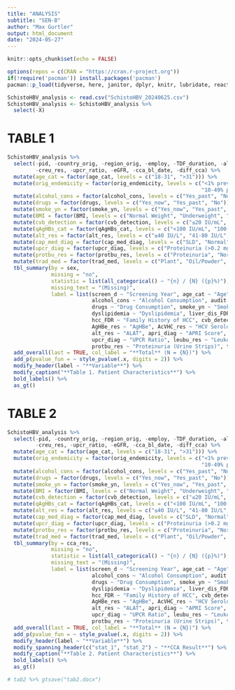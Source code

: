 ```yaml
---
title: "ANALYSIS"
subtitle: "SEN-B"
author: "Max Gurtler"
output: html_document
date: "2024-05-27"
---
```



```r
knitr::opts_chunk$set(echo = FALSE)
```

```r
options(repos = c(CRAN = "https://cran.r-project.org"))
if(!require('pacman')) install.packages('pacman')
pacman::p_load(tidyverse, here, janitor, dplyr, knitr, lubridate, reactable, gtsummary, gt)
```

```r
SchistoHBV_analysis <- read.csv("SchistoHBV_20240625.csv")
SchistoHBV_analysis <- SchistoHBV_analysis %>% 
  select(-X)
```


# TABLE 1

```r
SchistoHBV_analysis %>%
  select(-pid, -country_orig, -region_orig, -employ, -TDF_duration, -alt_elevated, -apri_score, -fibs_med_res, -fibs7, -fibs11, -cap_med_res, -protu_res, 
         -creu_res, -upcr_ratio, -eGFR, -cca_bl_date, -diff_cca) %>%
  mutate(age_cat = factor(age_cat, levels = c("18-31", ">31"))) %>%
  mutate(orig_endemicity = factor(orig_endemicity, levels = c("<1% prevalence (non-endemic)", "1-9.9% prevalence (low)", 
                                                              "10-49% prevalence (moderate)", "≥50% prevalence (high)", "Other Country"))) %>%
  mutate(alcohol_cons = factor(alcohol_cons, levels = c("Yes_past", "No"))) %>% 
  mutate(drugs = factor(drugs, levels = c("Yes_now", "Yes_past", "No"))) %>% 
  mutate(smoke_yn = factor(smoke_yn, levels = c("Yes_now", "Yes_past", "No"))) %>% 
  mutate(BMI = factor(BMI, levels = c("Normal Weight", "Underweight", "Overweight", "Obesity"))) %>% 
  mutate(cvb_detection = factor(cvb_detection, levels = c("≤20 IU/mL", "21-2000 IU/mL", "2001-20000 IU/mL", "≥20000 IU/mL"))) %>% 
  mutate(qAgHBs_cat = factor(qAgHBs_cat, levels = c("<100 IU/mL", "100-1000 IU/mL", ">1000 IU/mL"))) %>% 
  mutate(alt_res = factor(alt_res, levels = c("≤40 IU/L", "41-80 IU/L", ">80 IU/L"))) %>% 
  mutate(cap_med_diag = factor(cap_med_diag, levels = c("SLD", "Normal"))) %>%
  mutate(upcr_diag = factor(upcr_diag, levels = c("Proteinuria (>0.2 mg/mg)", "Normal (<0.2 mg/mg)"))) %>% 
  mutate(protbu_res = factor(protbu_res, levels = c("Proteinuria", "Normal"))) %>%
  mutate(trad_med = factor(trad_med, levels = c("Plant", "Oil/Powder", "None"))) %>%
  tbl_summary(by = sex,
              missing = "no",
              statistic = list(all_categorical() ~ "{n} / {N} ({p}%)"),
              missing_text = "(Missing)",
              label = list(screen_d ~ "Screening Year", age_cat ~ "Age", orig_endemicity ~ "Origin", reg_act ~ "Residence", 
                           alcohol_cons ~ "Alcohol Consumption", audit ~ "AUDIT-C Score", etg_res ~ "Dipstick EtG", 
                           drugs ~ "Drug Consumption", smoke_yn ~ "Smoking", HTA ~ "Hypertension", diabete ~ "Diabetes", 
                           dyslipidemia ~ "Dyslipidemia", liver_dis_FDR ~ "Family History of Liver Disease", 
                           hcc_FDR ~ "Family History of HCC", cvb_detection ~ "HBV viral load", qAgHBs_cat ~ "qAgHBs", 
                           AgHBe_res ~ "AgHBe", AcVHC_res ~ "HCV Serology", AcVHD_res ~ "HDV Serology", on_TDF_bl ~ "On TDF at Baseline",
                           alt_res ~ "ALAT", apri_diag ~ "APRI Score", fibs_med_diag ~ "FibroScan LSM", cap_med_diag ~ "FibroScan CAP", 
                           upcr_diag ~ "UPCR Ratio", leubu_res ~ "Leukocyturia (Urine Strips)", hembu_res ~ "Hematuria (Urine Strips)", 
                           protbu_res ~ "Proteinuria (Urine Strips)", trad_med ~ "Traditional Medicine", eGFR_diag ~ "eGFR")) %>%
  add_overall(last = TRUE, col_label = "**Total** (N = {N})") %>% 
  add_p(pvalue_fun = ~ style_pvalue(.x, digits = 2)) %>%
  modify_header(label ~ "**Variable**") %>%
  modify_caption("**Table 1. Patient Characteristics**") %>%
  bold_labels() %>% 
  as_gt()

```

# TABLE 2

```r
SchistoHBV_analysis %>%
  select(-pid, -country_orig, -region_orig, -employ, -TDF_duration, -alt_elevated, -apri_score, -fibs_med_res, -fibs7, -fibs11, -cap_med_res, -protu_res, 
         -creu_res, -upcr_ratio, -eGFR, -cca_bl_date, -diff_cca) %>%
  mutate(age_cat = factor(age_cat, levels = c("18-31", ">31"))) %>%
  mutate(orig_endemicity = factor(orig_endemicity, levels = c("<1% prevalence (non-endemic)", "1-9.9% prevalence (low)", 
                                                              "10-49% prevalence (moderate)", "≥50% prevalence (high)", "Other Country"))) %>%
  mutate(alcohol_cons = factor(alcohol_cons, levels = c("Yes_past", "No"))) %>% 
  mutate(drugs = factor(drugs, levels = c("Yes_now", "Yes_past", "No"))) %>% 
  mutate(smoke_yn = factor(smoke_yn, levels = c("Yes_now", "Yes_past", "No"))) %>% 
  mutate(BMI = factor(BMI, levels = c("Normal Weight", "Underweight", "Overweight", "Obesity"))) %>% 
  mutate(cvb_detection = factor(cvb_detection, levels = c("≤20 IU/mL", "21-2000 IU/mL", "2001-20000 IU/mL", "≥20000 IU/mL"))) %>% 
  mutate(qAgHBs_cat = factor(qAgHBs_cat, levels = c("<100 IU/mL", "100-1000 IU/mL", ">1000 IU/mL"))) %>% 
  mutate(alt_res = factor(alt_res, levels = c("≤40 IU/L", "41-80 IU/L", ">80 IU/L"))) %>% 
  mutate(cap_med_diag = factor(cap_med_diag, levels = c("SLD", "Normal"))) %>%
  mutate(upcr_diag = factor(upcr_diag, levels = c("Proteinuria (>0.2 mg/mg)", "Normal (<0.2 mg/mg)"))) %>% 
  mutate(protbu_res = factor(protbu_res, levels = c("Proteinuria", "Normal"))) %>%
  mutate(trad_med = factor(trad_med, levels = c("Plant", "Oil/Powder", "None"))) %>%
  tbl_summary(by = cca_res,
              missing = "no",
              statistic = list(all_categorical() ~ "{n} / {N} ({p}%)"),
              missing_text = "(Missing)",
              label = list(screen_d ~ "Screening Year", age_cat ~ "Age", orig_endemicity ~ "Origin", reg_act ~ "Residence", 
                           alcohol_cons ~ "Alcohol Consumption", audit ~ "AUDIT-C Score", etg_res ~ "Dipstick EtG", 
                           drugs ~ "Drug Consumption", smoke_yn ~ "Smoking", HTA ~ "Hypertension", diabete ~ "Diabetes", 
                           dyslipidemia ~ "Dyslipidemia", liver_dis_FDR ~ "Family History of Liver Disease", 
                           hcc_FDR ~ "Family History of HCC", cvb_detection ~ "HBV viral load", qAgHBs_cat ~ "qAgHBs", 
                           AgHBe_res ~ "AgHBe", AcVHC_res ~ "HCV Serology", AcVHD_res ~ "HDV Serology", on_TDF_bl ~ "On TDF at Baseline",
                           alt_res ~ "ALAT", apri_diag ~ "APRI Score", fibs_med_diag ~ "FibroScan LSM", cap_med_diag ~ "FibroScan CAP", 
                           upcr_diag ~ "UPCR Ratio", leubu_res ~ "Leukocyturia (Urine Strips)", hembu_res ~ "Hematuria (Urine Strips)", 
                           protbu_res ~ "Proteinuria (Urine Strips)", trad_med ~ "Traditional Medicine", eGFR_diag ~ "eGFR")) %>%
  add_overall(last = TRUE, col_label = "**Total** (N = {N})") %>% 
  add_p(pvalue_fun = ~ style_pvalue(.x, digits = 2)) %>%
  modify_header(label ~ "**Variable**") %>%
  modify_spanning_header(c("stat_1", "stat_2") ~ "**CCA Result**") %>%
  modify_caption("**Table 2. Patient Characteristics**") %>%
  bold_labels() %>% 
  as_gt()
```

```r
# tab2 %>% gtsave("tab2.docx")
```

